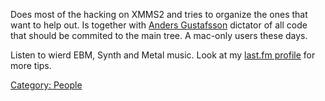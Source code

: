 Does most of the hacking on XMMS2 and tries to organize the ones that want to help out. Is together with [[User:Anders Gustafsson|Anders Gustafsson]] dictator of all code that should be commited to the main tree. A mac-only users these days.

Listen to wierd EBM, Synth and Metal music. Look at my [http://www.last.fm/user/tru/ last.fm profile] for more tips.

[[Category: People]]